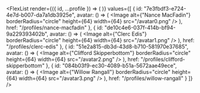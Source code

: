 

<FlexList
  render={({ id, ...profile }) => (
    <ProfilePreview profile={profile} key={id} m={2} />
  )}
  values={[
    {
      id: "7e3fbdf3-e724-4e7d-b007-da7a1db3925e",
      avatar: () => (
        <Image
          alt={"Nance MacFadin"}
          borderRadius="circle"
          height={64}
          width={64}
          src="/avatar0.png"
        />
      ),
      href: "/profiles/nance-macfadin"
    },
    {
      id: "de10c4e6-037f-414b-bf94-9a229393402b",
      avatar: () => (
        <Image
          alt={"Clerc Edis"}
          borderRadius="circle"
          height={64}
          width={64}
          src="/avatar1.png"
        />
      ),
      href: "/profiles/clerc-edis"
    },
    {
      id: "51e2a815-db3d-43d8-b710-581970e37685",
      avatar: () => (
        <Image
          alt={"Clifford Skipperbottom"}
          borderRadius="circle"
          height={64}
          width={64}
          src="/avatar2.png"
        />
      ),
      href: "/profiles/clifford-skipperbottom"
    },
    {
      id: "084b03f9-ec30-4089-b51a-5672aae49ece",
      avatar: () => (
        <Image
          alt={"Willow Rangall"}
          borderRadius="circle"
          height={64}
          width={64}
          src="/avatar3.png"
        />
      ),
      href: "/profiles/willow-rangall"
    }
  ]}
/>
